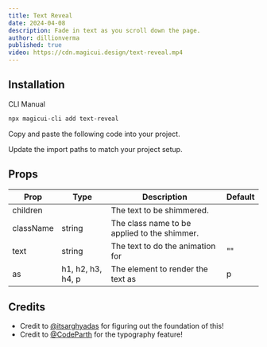 ```yaml
---
title: Text Reveal
date: 2024-04-08
description: Fade in text as you scroll down the page.
author: dillionverma
published: true
video: https://cdn.magicui.design/text-reveal.mp4
---
```


<ComponentPreview name="text-reveal-demo" />

## Installation

<Tabs defaultValue="cli">

<TabsList>
  <TabsTrigger value="cli">CLI</TabsTrigger>
  <TabsTrigger value="manual">Manual</TabsTrigger>
</TabsList>
<TabsContent value="cli">

```bash
npx magicui-cli add text-reveal
```

</TabsContent>

<TabsContent value="manual">

<Steps>

<Step>Copy and paste the following code into your project.</Step>

<ComponentSource name="text-reveal" />

<Step>Update the import paths to match your project setup.</Step>

</Steps>

</TabsContent>

</Tabs>

## Props

| Prop      | Type              | Description                                  | Default |
| --------- | ----------------- | -------------------------------------------- | ------- |
| children  |                   | The text to be shimmered.                    |         |
| className | string            | The class name to be applied to the shimmer. |         |
| text      | string            | The text to do the animation for             | ""      |
| as        | h1, h2, h3, h4, p | The element to render the text as            | p       |

## Credits

- Credit to [@itsarghyadas](https://twitter.com/itsarghyadas) for figuring out the foundation of this!
- Credit to [@CodeParth](https://twitter.com/Code_Parth) for the typography feature!